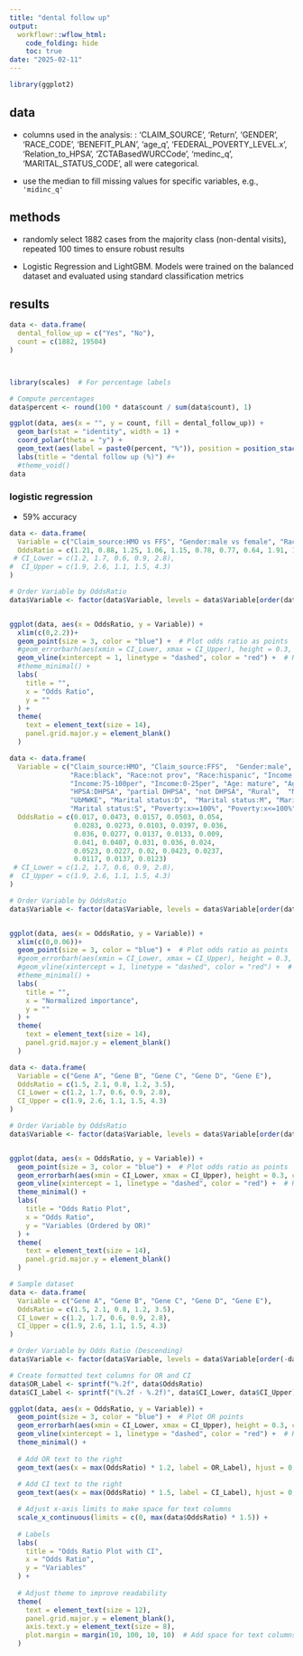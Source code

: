 ```yaml
---
title: "dental follow up"
output: 
  workflowr::wflow_html:
    code_folding: hide
    toc: true
date: "2025-02-11"
---
```



```r
library(ggplot2)
```


## data 


*  columns used in the analysis:  :  'CLAIM_SOURCE', 'Return', 'GENDER', 'RACE_CODE', 
    'BENEFIT_PLAN', 'age_q', 'FEDERAL_POVERTY_LEVEL.x', 'Relation_to_HPSA', 
    'ZCTABasedWURCCode', 'medinc_q', 'MARITAL_STATUS_CODE', all were categorical.


* use the median to fill missing values for specific variables, e.g., `'midinc_q'` 


## methods 


* randomly select 1882 cases from the majority class (non-dental visits), repeated 100 times to ensure robust results

* Logistic Regression and LightGBM. Models were trained on the balanced dataset and evaluated using standard classification metrics


## results 


```r
data <- data.frame(
  dental_follow_up = c("Yes", "No"),
  count = c(1882, 19504)
)



library(scales)  # For percentage labels

# Compute percentages
data$percent <- round(100 * data$count / sum(data$count), 1)

ggplot(data, aes(x = "", y = count, fill = dental_follow_up)) +
  geom_bar(stat = "identity", width = 1) +
  coord_polar(theta = "y") +
  geom_text(aes(label = paste0(percent, "%")), position = position_stack(vjust = 0.5)) +
  labs(title = "dental follow up (%)") #+
  #theme_void()
data
```




### logistic regression 


* 59% accuracy 




```r
data <- data.frame(
  Variable = c("Claim_source:HMO vs FFS", "Gender:male vs female", "Race:black vs white", "Race:hispanic vs white", "Race:not prov vs white", "Race:other vs white", "Age:juvenile vs mature", "Age:older vs mature", "HPSA:DHPSA vs not DHPSA", "partial DHPSA vs not DHPSA", "Rural vs metro-mwke", "Income:0-25per vs 75-100per", "Income:25-50per vs 75-100per", "Income:50-75per vs 75-100per", "Marital status:D vs M", "Marital status:I vs M", "Marital status:R vs M", "Marital status:S vs M", "Marital status:U vs M", "Marital status:W vs M", "Marital status:X vs M"),
  OddsRatio = c(1.21, 0.88, 1.25, 1.06, 1.15, 0.78, 0.77, 0.64, 1.91, 1.44, 1.09, 0.62, 0.62, 0.71, 0.89, 0.86, 1.28, 1.11, 2.08, 1.17, 1.44)
 # CI_Lower = c(1.2, 1.7, 0.6, 0.9, 2.8),
#  CI_Upper = c(1.9, 2.6, 1.1, 1.5, 4.3)
)

# Order Variable by OddsRatio
data$Variable <- factor(data$Variable, levels = data$Variable[order(data$OddsRatio)])


ggplot(data, aes(x = OddsRatio, y = Variable)) +
  xlim(c(0,2.2))+
  geom_point(size = 3, color = "blue") +  # Plot odds ratio as points
  #geom_errorbarh(aes(xmin = CI_Lower, xmax = CI_Upper), height = 0.3, color = "black") +  # Add confidence intervals
  geom_vline(xintercept = 1, linetype = "dashed", color = "red") +  # Reference line at OR=1
  #theme_minimal() +
  labs(
    title = "",
    x = "Odds Ratio",
    y = ""
  ) +
  theme(
    text = element_text(size = 14),
    panel.grid.major.y = element_blank()
  )

```




```r
data <- data.frame(
  Variable = c("Claim_source:HMO", "Claim_source:FFS",  "Gender:male", "Gender:female", "Race:white", 
               "Race:black", "Race:not prov", "Race:hispanic", "Income:25-50per", "Income:50-75per", 
               "Income:75-100per", "Income:0-25per", "Age: mature", "Age:older","Age:juvenile", 
               "HPSA:DHPSA", "partial DHPSA", "not DHPSA", "Rural",  "Metro-MWKE", 
               "UbMWKE", "Marital status:D",  "Marital status:M", "Marital status:I", "Marital status:R", 
               "Marital status:S", "Poverty:x>=100%", "Poverty:x<=100%"),
  OddsRatio = c(0.017, 0.0473, 0.0157, 0.0503, 0.054,
                0.0283, 0.0273, 0.0103, 0.0397, 0.036, 
                0.036, 0.0277, 0.0137, 0.0133, 0.009, 
                0.041, 0.0407, 0.031, 0.036, 0.024, 
                0.0523, 0.0227, 0.02, 0.0423, 0.0237, 
                0.0117, 0.0137, 0.0123)
 # CI_Lower = c(1.2, 1.7, 0.6, 0.9, 2.8),
#  CI_Upper = c(1.9, 2.6, 1.1, 1.5, 4.3)
)

# Order Variable by OddsRatio
data$Variable <- factor(data$Variable, levels = data$Variable[order(data$OddsRatio)])


ggplot(data, aes(x = OddsRatio, y = Variable)) +
  xlim(c(0,0.06))+
  geom_point(size = 3, color = "blue") +  # Plot odds ratio as points
  #geom_errorbarh(aes(xmin = CI_Lower, xmax = CI_Upper), height = 0.3, color = "black") +  # Add confidence intervals
  #geom_vline(xintercept = 1, linetype = "dashed", color = "red") +  # Reference line at OR=1
  #theme_minimal() +
  labs(
    title = "",
    x = "Normalized importance",
    y = ""
  ) +
  theme(
    text = element_text(size = 14),
    panel.grid.major.y = element_blank()
  )

```





```r
data <- data.frame(
  Variable = c("Gene A", "Gene B", "Gene C", "Gene D", "Gene E"),
  OddsRatio = c(1.5, 2.1, 0.8, 1.2, 3.5),
  CI_Lower = c(1.2, 1.7, 0.6, 0.9, 2.8),
  CI_Upper = c(1.9, 2.6, 1.1, 1.5, 4.3)
)

# Order Variable by OddsRatio
data$Variable <- factor(data$Variable, levels = data$Variable[order(data$OddsRatio)])


ggplot(data, aes(x = OddsRatio, y = Variable)) +
  geom_point(size = 3, color = "blue") +  # Plot odds ratio as points
  geom_errorbarh(aes(xmin = CI_Lower, xmax = CI_Upper), height = 0.3, color = "black") +  # Add confidence intervals
  geom_vline(xintercept = 1, linetype = "dashed", color = "red") +  # Reference line at OR=1
  theme_minimal() +
  labs(
    title = "Odds Ratio Plot",
    x = "Odds Ratio",
    y = "Variables (Ordered by OR)"
  ) +
  theme(
    text = element_text(size = 14),
    panel.grid.major.y = element_blank()
  )

```



```r

# Sample dataset
data <- data.frame(
  Variable = c("Gene A", "Gene B", "Gene C", "Gene D", "Gene E"),
  OddsRatio = c(1.5, 2.1, 0.8, 1.2, 3.5),
  CI_Lower = c(1.2, 1.7, 0.6, 0.9, 2.8),
  CI_Upper = c(1.9, 2.6, 1.1, 1.5, 4.3)
)

# Order Variable by Odds Ratio (Descending)
data$Variable <- factor(data$Variable, levels = data$Variable[order(-data$OddsRatio)])

# Create formatted text columns for OR and CI
data$OR_Label <- sprintf("%.2f", data$OddsRatio)
data$CI_Label <- sprintf("(%.2f - %.2f)", data$CI_Lower, data$CI_Upper)

ggplot(data, aes(x = OddsRatio, y = Variable)) +
  geom_point(size = 3, color = "blue") +  # Plot OR points
  geom_errorbarh(aes(xmin = CI_Lower, xmax = CI_Upper), height = 0.3, color = "black") +  # Confidence intervals
  geom_vline(xintercept = 1, linetype = "dashed", color = "red") +  # Reference line at OR=1
  theme_minimal() +
  
  # Add OR text to the right
  geom_text(aes(x = max(OddsRatio) * 1.2, label = OR_Label), hjust = 0, size = 3) +
  
  # Add CI text to the right
  geom_text(aes(x = max(OddsRatio) * 1.5, label = CI_Label), hjust = 0, size = 3) +

  # Adjust x-axis limits to make space for text columns
  scale_x_continuous(limits = c(0, max(data$OddsRatio) * 1.5)) +
  
  # Labels
  labs(
    title = "Odds Ratio Plot with CI",
    x = "Odds Ratio",
    y = "Variables"
  ) +
  
  # Adjust theme to improve readability
  theme(
    text = element_text(size = 12),
    panel.grid.major.y = element_blank(),
    axis.text.y = element_text(size = 8),
    plot.margin = margin(10, 100, 10, 10)  # Add space for text columns
  )

```


